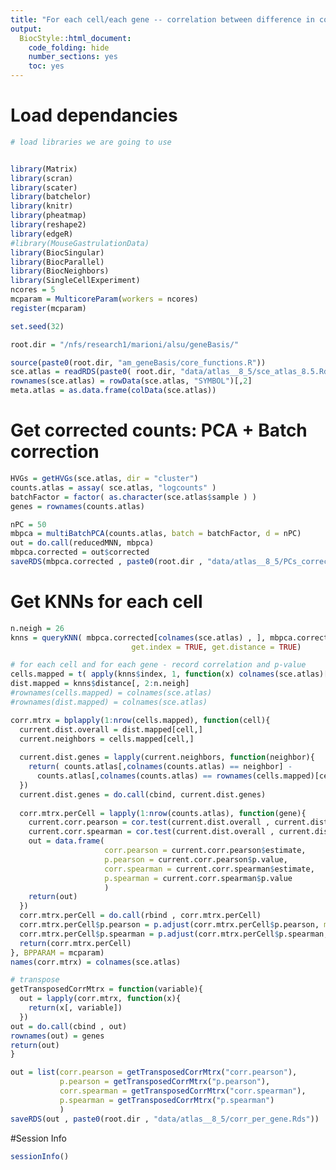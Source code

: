 ```yaml
---
title: "For each cell/each gene -- correlation between difference in counts for the gene VS overall transcriptional distance"
output:
  BiocStyle::html_document:
    code_folding: hide
    number_sections: yes
    toc: yes  
---
```

# Load dependancies


```r
# load libraries we are going to use


library(Matrix)
library(scran)
library(scater)
library(batchelor)
library(knitr)
library(pheatmap)
library(reshape2)
library(edgeR)
#library(MouseGastrulationData)
library(BiocSingular)
library(BiocParallel)
library(BiocNeighbors)
library(SingleCellExperiment)
ncores = 5
mcparam = MulticoreParam(workers = ncores)
register(mcparam)

set.seed(32)

root.dir = "/nfs/research1/marioni/alsu/geneBasis/"

source(paste0(root.dir, "am_geneBasis/core_functions.R"))
sce.atlas = readRDS(paste0( root.dir, "data/atlas__8_5/sce_atlas_8.5.Rds"))
rownames(sce.atlas) = rowData(sce.atlas, "SYMBOL")[,2]
meta.atlas = as.data.frame(colData(sce.atlas))

```

# Get corrected counts: PCA + Batch correction

```r


HVGs = getHVGs(sce.atlas, dir = "cluster")
counts.atlas = assay( sce.atlas, "logcounts" )
batchFactor = factor( as.character(sce.atlas$sample ) )
genes = rownames(counts.atlas)

nPC = 50
mbpca = multiBatchPCA(counts.atlas, batch = batchFactor, d = nPC)
out = do.call(reducedMNN, mbpca)
mbpca.corrected = out$corrected
saveRDS(mbpca.corrected , paste0(root.dir , "data/atlas__8_5/PCs_corrected.Rds"))


```

# Get KNNs for each cell

```r


n.neigh = 26
knns = queryKNN( mbpca.corrected[colnames(sce.atlas) , ], mbpca.corrected[colnames(sce.atlas) , ], k = n.neigh, 
                           get.index = TRUE, get.distance = TRUE)

# for each cell and for each gene - record correlation and p-value
cells.mapped = t( apply(knns$index, 1, function(x) colnames(sce.atlas)[x[2:n.neigh]]) ) 
dist.mapped = knns$distance[, 2:n.neigh]
#rownames(cells.mapped) = colnames(sce.atlas) 
#rownames(dist.mapped) = colnames(sce.atlas) 

corr.mtrx = bplapply(1:nrow(cells.mapped), function(cell){
  current.dist.overall = dist.mapped[cell,]
  current.neighbors = cells.mapped[cell,]
  
  current.dist.genes = lapply(current.neighbors, function(neighbor){
    return( counts.atlas[,colnames(counts.atlas) == neighbor] - 
      counts.atlas[,colnames(counts.atlas) == rownames(cells.mapped)[cell]] )
  })
  current.dist.genes = do.call(cbind, current.dist.genes)
  
  corr.mtrx.perCell = lapply(1:nrow(counts.atlas), function(gene){
    current.corr.pearson = cor.test(current.dist.overall , current.dist.genes[gene,], method = "pearson")
    current.corr.spearman = cor.test(current.dist.overall , current.dist.genes[gene,], method = "spearman")
    out = data.frame(
                     corr.pearson = current.corr.pearson$estimate, 
                     p.pearson = current.corr.pearson$p.value, 
                     corr.spearman = current.corr.spearman$estimate,
                     p.spearman = current.corr.spearman$p.value
                     )
    return(out)
  })
  corr.mtrx.perCell = do.call(rbind , corr.mtrx.perCell)
  corr.mtrx.perCell$p.pearson = p.adjust(corr.mtrx.perCell$p.pearson, method = "BH")
  corr.mtrx.perCell$p.spearman = p.adjust(corr.mtrx.perCell$p.spearman, method = "BH")
  return(corr.mtrx.perCell)
}, BPPARAM = mcparam)
names(corr.mtrx) = colnames(sce.atlas)

# transpose
getTransposedCorrMtrx = function(variable){
  out = lapply(corr.mtrx, function(x){
    return(x[, variable])
  })
out = do.call(cbind , out)  
rownames(out) = genes  
return(out)  
}

out = list(corr.pearson = getTransposedCorrMtrx("corr.pearson"), 
           p.pearson = getTransposedCorrMtrx("p.pearson"), 
           corr.spearman = getTransposedCorrMtrx("corr.spearman"), 
           p.spearman = getTransposedCorrMtrx("p.spearman")
           )
saveRDS(out , paste0(root.dir , "data/atlas__8_5/corr_per_gene.Rds"))


```



#Session Info

```r
sessionInfo()
```
